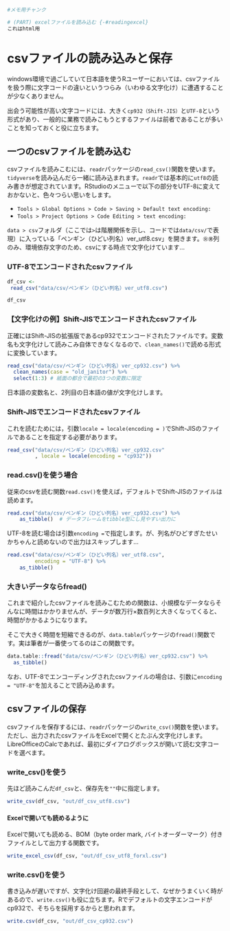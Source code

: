
```r
#メモ用チャンク

# (PART) excelファイルを読み込む {-#readingexcel}
これはhtml用

```

# csvファイルの読み込みと保存 {#readsavecsv}

windows環境で過ごしていて日本語を使うRユーザーにおいては、csvファイルを扱う際に文字コードの違いというつらみ（いわゆる文字化け）に遭遇することが少なくありません。

出会う可能性が高い文字コードには、大きく`cp932（Shift-JIS）`と`UTF-8`という形式があり、一般的に業務で読みこもうとするファイルは前者であることが多いことを知っておくと役に立ちます。

## 一つのcsvファイルを読み込む

csvファイルを読みこむには、`readr`パッケージの`read_csv()`関数を使います。`tidyverse`を読み込んだら一緒に読み込まれます。`readr`では基本的に`utf8`の読み書きが想定されています。RStudioのメニューで以下の部分をUTF-8に変えておかないと、色々つらい思いをします。

* `Tools > Global Options > Code > Saving > Default text encoding:`
* `Tools > Project Options > Code Editing > text encoding:`

`data > csv`フォルダ（ここでは`>`は階層関係を示し、コードでは`data/csv/`で表現）に入っている「ペンギン（ひどい列名）ver_utf8.csv」を開きます。`㊛㊚`列のみ、環境依存文字のため、csvにする時点で文字化けています…

### UTF-8でエンコードされたcsvファイル

```r
df_csv <- 
 read_csv("data/csv/ペンギン（ひどい列名）ver_utf8.csv")

df_csv
``` 


### 【文字化けの例】Shift-JISでエンコードされたcsvファイル

正確にはShift-JISの拡張版であるcp932でエンコードされたファイルです。変数名も文字化けして読みこみ自体できなくなるので、`clean_names()`で読める形式に変換しています。

```r
read_csv("data/csv/ペンギン（ひどい列名）ver_cp932.csv") %>% 
  clean_names(case = "old_janitor") %>% 
  select(1:3) # 紙面の都合で最初の3つの変数に限定
```

日本語の変数名と、2列目の日本語の値が文字化けします。

### Shift-JISでエンコードされたcsvファイル

これを読むためには，引数`locale = locale(encoding = )`でShift-JISのファイルであることを指定する必要があります。

```r
read_csv("data/csv/ペンギン（ひどい列名）ver_cp932.csv"
         , locale = locale(encoding = "cp932"))
```

\newpage

### read.csv()を使う場合

従来のcsvを読む関数`read.csv()`を使えば，デフォルトでShift-JISのファイルは読めます。

```r
read.csv("data/csv/ペンギン（ひどい列名）ver_cp932.csv") %>%
    as_tibble()  # データフレームをtibble型にし見やすい出力に
```


UTF-8を読む場合は引数`encoding = `で指定します。が、列名がひどすぎたせいかちゃんと読めないので出力はスキップします…

```r
read.csv("data/csv/ペンギン（ひどい列名）ver_utf8.csv", 
         encoding = "UTF-8") %>% 
    as_tibble()
```


### 大きいデータならfread()

これまで紹介したcsvファイルを読みこむための関数は、小規模なデータならそんなに時間はかかりませんが、データが数万行×数百列と大きくなってくると、時間がかかるようになります。

そこで大きく時間を短縮できるのが、`data.table`パッケージの`fread()`関数です。実は筆者が一番使ってるのはこの関数です。

```r
data.table::fread("data/csv/ペンギン（ひどい列名）ver_cp932.csv") %>% 
  as_tibble()
```

なお、UTF-8でエンコーディングされたcsvファイルの場合は、引数に`encoding = "UTF-8"`を加えることで読み込めます。


## csvファイルの保存 {#writeonecsv}

csvファイルを保存するには、`readr`パッケージの`write_csv()`関数を使います。ただし、出力されたcsvファイルをExcelで開くとたぶん文字化けします。LibreOfficeのCalcであれば、最初にダイアログボックスが開いて読む文字コードを選べます。

### write_csv()を使う

先ほど読みこんだ`df_csv`と、保存先を`""`中に指定します。

```r
write_csv(df_csv, "out/df_csv_utf8.csv")
```

#### Excelで開いても読めるように

Excelで開いても読める、BOM（byte order mark, バイトオーダーマーク）付きファイルとして出力する関数です。

```r
write_excel_csv(df_csv, "out/df_csv_utf8_forxl.csv")
```


### write.csv()を使う

書き込みが遅いですが、文字化け回避の最終手段として、なぜかうまくいく時があるので、`write.csv()`も役に立ちます。Rでデフォルトの文字エンコードがcp932で、そちらを採用するからと思われます。

```r
write.csv(df_csv, "out/df_csv_cp932.csv")
``` 


